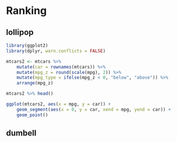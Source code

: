 # Ranking

## lollipop

```r
library(ggplot2)
library(dplyr, warn.conflicts = FALSE)

mtcars2 <- mtcars %>%
    mutate(car = rownames(mtcars)) %>%
    mutate(mpg_z = round(scale(mpg), 2)) %>%
    mutate(mpg_type = ifelse(mpg_z < 0, "below", "above")) %>%
    arrange(mpg_z)

mtcars2 %>% head()

ggplot(mtcars2, aes(x = mpg, y = car)) +
    geom_segment(aes(x = 0, y = car, xend = mpg, yend = car)) +
    geom_point()
```

## dumbell
